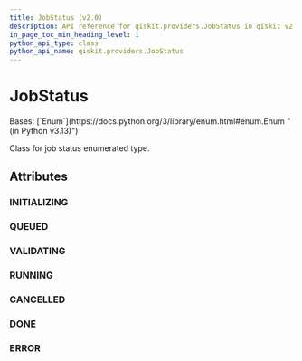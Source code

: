 ```yaml
---
title: JobStatus (v2.0)
description: API reference for qiskit.providers.JobStatus in qiskit v2.0
in_page_toc_min_heading_level: 1
python_api_type: class
python_api_name: qiskit.providers.JobStatus
---
```


# JobStatus

<Class id="qiskit.providers.JobStatus" isDedicatedPage={true} github="https://github.com/Qiskit/qiskit/tree/stable/2.0/qiskit/providers/jobstatus.py#L18-L27" signature="qiskit.providers.JobStatus(value)" modifiers="class">
  Bases: [`Enum`](https://docs.python.org/3/library/enum.html#enum.Enum "(in Python v3.13)")

  Class for job status enumerated type.

  ## Attributes

  ### INITIALIZING

  <Attribute id="qiskit.providers.JobStatus.INITIALIZING" attributeValue="'job is being initialized'" />

  ### QUEUED

  <Attribute id="qiskit.providers.JobStatus.QUEUED" attributeValue="'job is queued'" />

  ### VALIDATING

  <Attribute id="qiskit.providers.JobStatus.VALIDATING" attributeValue="'job is being validated'" />

  ### RUNNING

  <Attribute id="qiskit.providers.JobStatus.RUNNING" attributeValue="'job is actively running'" />

  ### CANCELLED

  <Attribute id="qiskit.providers.JobStatus.CANCELLED" attributeValue="'job has been cancelled'" />

  ### DONE

  <Attribute id="qiskit.providers.JobStatus.DONE" attributeValue="'job has successfully run'" />

  ### ERROR

  <Attribute id="qiskit.providers.JobStatus.ERROR" attributeValue="'job incurred error'" />
</Class>

